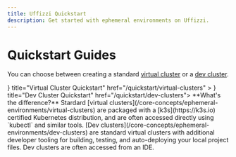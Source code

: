 ```yaml
---
title: Uffizzi Quickstart
description: Get started with ephemeral environments on Uffizzi.
---
```



# Quickstart Guides

You can choose between creating a standard [virtual cluster](core-concepts/ephemeral-environments/virtual-clusters) or a [dev cluster](core-concepts/ephemeral-environments/dev-cluster).

<Cards num={2}>
  <Cards.Card
    arrow
    icon={<Group />}
    title="Virtual Cluster Quickstart"
    href="/quickstart/virtual-clusters"
  >
  </Cards.Card>
  <Cards.Card
  arrow
  icon={<ChevronRightSquare />}
  title="Dev Cluster Quickstart"
  href="/quickstart/dev-clusters">
  </Cards.Card>
</Cards>

<Callout className="mt-6" type="info">
  **What's the difference?**
  Stardard [virtual clusters](/core-concepts/ephemeral-environments/virtual-clusters) are packaged with a [k3s](https://k3s.io) certified Kubernetes distribution, and are often accessed directly using `kubectl` and similar tools. [Dev clusters](/core-concepts/ephemeral-environments/dev-clusters) are standard virtual clusters with additional developer tooling for building, testing, and auto-deploying your local project files. Dev clusters are often accessed from an IDE.
</Callout>
